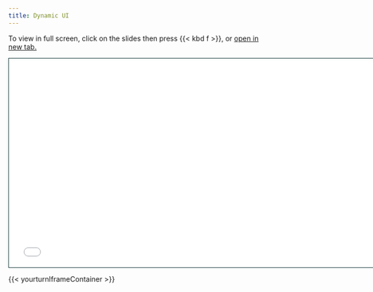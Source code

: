 ```yaml
---
title: Dynamic UI
---
```


To view in full screen, click on the slides then press {{< kbd  f >}}, or <a href = "ui-dynamic-slides.html" target="_blank">open in new tab.</a>


```{=html}
<iframe class="slide-deck" src="ui-dynamic-slides.html" height="420" width="747" style="border: 1px solid #123233;"></iframe>
```

{{< yourturnIframeContainer >}}